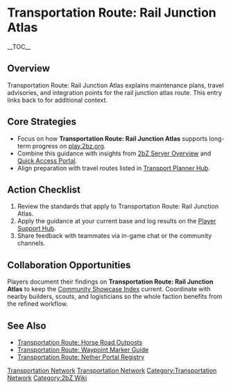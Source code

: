 {{Short description|Transportation Route: Rail Junction Atlas explains maintenance plans, travel advisories, and integration points for the rail junction atlas route}}
= Transportation Route: Rail Junction Atlas =
{{2bZ Navbox}}
__TOC__

== Overview ==
Transportation Route: Rail Junction Atlas explains maintenance plans, travel advisories,
and integration points for the rail junction atlas route. This entry links back to
[[Category:Transportation Network|Transportation Network]] for additional context.

== Core Strategies ==
* Focus on how '''Transportation Route: Rail Junction Atlas''' supports long-term progress on [[play.2bz.org]].
* Combine this guidance with insights from [[2bZ Server Overview]] and [[Quick Access Portal]].
* Align preparation with travel routes listed in [[Transport Planner Hub]].

== Action Checklist ==
# Review the [[Category:Transportation Network|Transportation Network]] standards that apply to Transportation Route: Rail Junction Atlas.
# Apply the guidance at your current base and log results on the [[Player Support Hub]].
# Share feedback with teammates via in-game chat or the community channels.

== Collaboration Opportunities ==
Players document their findings on '''Transportation Route: Rail Junction Atlas''' to keep
the [[Community Showcase Index]] current. Coordinate with nearby builders, scouts, and
logisticians so the whole faction benefits from the refined workflow.

== See Also ==
* [[Transportation Route: Horse Road Outposts]]
* [[Transportation Route: Waypoint Marker Guide]]
* [[Transportation Route: Nether Portal Registry]]

[[Category:Transportation Network]]
[[Category:2bZ Wiki]]
